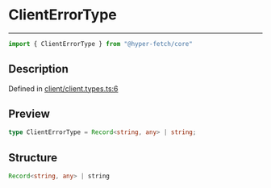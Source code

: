 

# ClientErrorType

<div class="api-docs__separator" data-reactroot="">

---

</div><div class="api-docs__import" data-reactroot="">

```ts
import { ClientErrorType } from "@hyper-fetch/core"
```

</div><div class="api-docs__section">

## Description

</div><div class="api-docs__description"><span class="api-docs__do-not-parse">



</span></div><p class="api-docs__definition">

Defined in [client/client.types.ts:6](https://github.com/BetterTyped/hyper-fetch/blob/cc329b91/packages/core/src/client/client.types.ts#L6)

</p><div class="api-docs__section">

## Preview

</div><div class="api-docs__preview type single">

```ts
type ClientErrorType = Record<string, any> | string;
```

</div><div class="api-docs__section">

## Structure

</div><div class="api-docs__returns">

```ts
Record<string, any> | string
```

</div>
